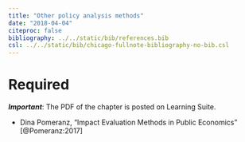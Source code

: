 ```yaml
---
title: "Other policy analysis methods"
date: "2018-04-04"
citeproc: false
bibliography: ../../static/bib/references.bib
csl: ../../static/bib/chicago-fullnote-bibliography-no-bib.csl
---
```


# Required

***Important***: The PDF of the chapter is posted on Learning Suite.

- <i class="fa fa-file-pdf-o" aria-hidden="true"></i> Dina Pomeranz, "Impact Evaluation Methods in Public Economics" [@Pomeranz:2017]
